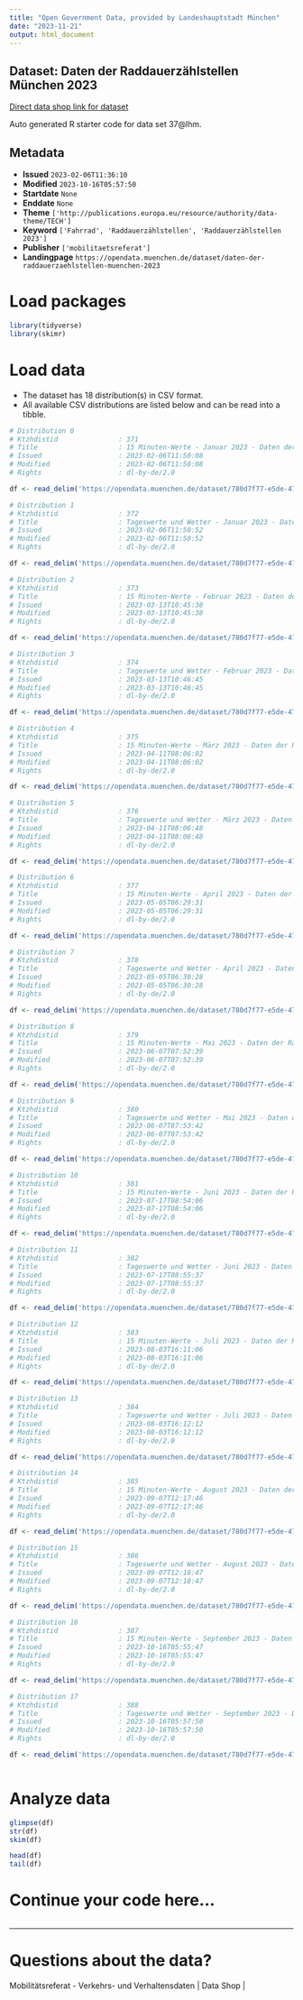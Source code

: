 ```yaml
---
title: "Open Government Data, provided by Landeshauptstadt München"
date: "2023-11-21"
output: html_document
---
```


## Dataset: Daten der Raddauerzählstellen München 2023

[Direct data shop link for dataset](https://opendata.muenchen.de/dataset/daten-der-raddauerzaehlstellen-muenchen-2023)

Auto generated R starter code for data set 37@lhm.

## Metadata

- **Issued** `2023-02-06T11:36:10`
- **Modified** `2023-10-16T05:57:50`
- **Startdate** `None`
- **Enddate** `None`
- **Theme** `['http://publications.europa.eu/resource/authority/data-theme/TECH']`
- **Keyword** `['Fahrrad', 'Raddauerzählstellen', 'Raddauerzählstellen 2023']`
- **Publisher** `['mobilitaetsreferat']`
- **Landingpage** `https://opendata.muenchen.de/dataset/daten-der-raddauerzaehlstellen-muenchen-2023`


# Load packages

```r

library(tidyverse)
library(skimr)

```

# Load data

-   The dataset has 18 distribution(s) in CSV format.
-   All available CSV distributions are listed below and can be read into a tibble.

```r

# Distribution 0
# Ktzhdistid               : 371
# Title                    : 15 Minuten-Werte - Januar 2023 - Daten der Raddauerzählstellen München
# Issued                   : 2023-02-06T11:50:08
# Modified                 : 2023-02-06T11:50:08
# Rights                   : dl-by-de/2.0

df <- read_delim('https://opendata.muenchen.de/dataset/780d7f77-e5de-47bb-8b34-9bc321c567a1/resource/63899327-2f90-42f8-8953-9344a158129b/download/rad_2023_01_15min.csv')

# Distribution 1
# Ktzhdistid               : 372
# Title                    : Tageswerte und Wetter - Januar 2023 - Daten der Raddauerzählstellen München
# Issued                   : 2023-02-06T11:50:52
# Modified                 : 2023-02-06T11:50:52
# Rights                   : dl-by-de/2.0

df <- read_delim('https://opendata.muenchen.de/dataset/780d7f77-e5de-47bb-8b34-9bc321c567a1/resource/c2d22114-8ca0-44d5-895a-39b422977cff/download/rad_2023_01_tage.csv')

# Distribution 2
# Ktzhdistid               : 373
# Title                    : 15 Minuten-Werte - Februar 2023 - Daten der Raddauerzählstellen München
# Issued                   : 2023-03-13T10:45:38
# Modified                 : 2023-03-13T10:45:38
# Rights                   : dl-by-de/2.0

df <- read_delim('https://opendata.muenchen.de/dataset/780d7f77-e5de-47bb-8b34-9bc321c567a1/resource/6f9f934a-d70c-4deb-b365-de79c21f5e44/download/rad_2023_02_15min.csv')

# Distribution 3
# Ktzhdistid               : 374
# Title                    : Tageswerte und Wetter - Februar 2023 - Daten der Raddauerzählstellen München
# Issued                   : 2023-03-13T10:46:45
# Modified                 : 2023-03-13T10:46:45
# Rights                   : dl-by-de/2.0

df <- read_delim('https://opendata.muenchen.de/dataset/780d7f77-e5de-47bb-8b34-9bc321c567a1/resource/5506ca79-edb7-4241-90eb-e8406430fab4/download/rad_2023_02_tage.csv')

# Distribution 4
# Ktzhdistid               : 375
# Title                    : 15 Minuten-Werte - März 2023 - Daten der Raddauerzählstellen München
# Issued                   : 2023-04-11T08:06:02
# Modified                 : 2023-04-11T08:06:02
# Rights                   : dl-by-de/2.0

df <- read_delim('https://opendata.muenchen.de/dataset/780d7f77-e5de-47bb-8b34-9bc321c567a1/resource/e8536f7f-d03a-4dce-8b9e-81907fdff40f/download/rad_2023_03_15min.csv')

# Distribution 5
# Ktzhdistid               : 376
# Title                    : Tageswerte und Wetter - März 2023 - Daten der Raddauerzählstellen München
# Issued                   : 2023-04-11T08:06:48
# Modified                 : 2023-04-11T08:06:48
# Rights                   : dl-by-de/2.0

df <- read_delim('https://opendata.muenchen.de/dataset/780d7f77-e5de-47bb-8b34-9bc321c567a1/resource/51898d07-2aa5-4ee7-977d-c0b80f8910a3/download/rad_2023_03_tage.csv')

# Distribution 6
# Ktzhdistid               : 377
# Title                    : 15 Minuten-Werte - April 2023 - Daten der Raddauerzählstellen München
# Issued                   : 2023-05-05T06:29:31
# Modified                 : 2023-05-05T06:29:31
# Rights                   : dl-by-de/2.0

df <- read_delim('https://opendata.muenchen.de/dataset/780d7f77-e5de-47bb-8b34-9bc321c567a1/resource/653f1acb-f02e-4ba6-8dc3-fe1c975a28be/download/rad_2023_04_15min.csv')

# Distribution 7
# Ktzhdistid               : 378
# Title                    : Tageswerte und Wetter - April 2023 - Daten der Raddauerzählstellen München
# Issued                   : 2023-05-05T06:30:28
# Modified                 : 2023-05-05T06:30:28
# Rights                   : dl-by-de/2.0

df <- read_delim('https://opendata.muenchen.de/dataset/780d7f77-e5de-47bb-8b34-9bc321c567a1/resource/b12f851c-70a4-4864-9efe-1f6ee85c24dc/download/rad_2023_04_tage.csv')

# Distribution 8
# Ktzhdistid               : 379
# Title                    : 15 Minuten-Werte - Mai 2023 - Daten der Raddauerzählstellen München
# Issued                   : 2023-06-07T07:52:39
# Modified                 : 2023-06-07T07:52:39
# Rights                   : dl-by-de/2.0

df <- read_delim('https://opendata.muenchen.de/dataset/780d7f77-e5de-47bb-8b34-9bc321c567a1/resource/c5e32d17-6162-4d66-b3a1-e5509eba07e2/download/rad_2023_05_15min.csv')

# Distribution 9
# Ktzhdistid               : 380
# Title                    : Tageswerte und Wetter - Mai 2023 - Daten der Raddauerzählstellen München
# Issued                   : 2023-06-07T07:53:42
# Modified                 : 2023-06-07T07:53:42
# Rights                   : dl-by-de/2.0

df <- read_delim('https://opendata.muenchen.de/dataset/780d7f77-e5de-47bb-8b34-9bc321c567a1/resource/98d6814b-8850-4859-9266-f04fd941e68a/download/rad_2023_05_tage.csv')

# Distribution 10
# Ktzhdistid               : 381
# Title                    : 15 Minuten-Werte - Juni 2023 - Daten der Raddauerzählstellen München
# Issued                   : 2023-07-17T08:54:06
# Modified                 : 2023-07-17T08:54:06
# Rights                   : dl-by-de/2.0

df <- read_delim('https://opendata.muenchen.de/dataset/780d7f77-e5de-47bb-8b34-9bc321c567a1/resource/f79567a5-9d2a-4274-b54a-5d34112ac13c/download/rad_2023_06_15min.csv')

# Distribution 11
# Ktzhdistid               : 382
# Title                    : Tageswerte und Wetter - Juni 2023 - Daten der Raddauerzählstellen München
# Issued                   : 2023-07-17T08:55:37
# Modified                 : 2023-07-17T08:55:37
# Rights                   : dl-by-de/2.0

df <- read_delim('https://opendata.muenchen.de/dataset/780d7f77-e5de-47bb-8b34-9bc321c567a1/resource/9bfaf5ce-868b-44bb-8963-45028087dfc7/download/rad_2023_06_tage.csv')

# Distribution 12
# Ktzhdistid               : 383
# Title                    : 15 Minuten-Werte - Juli 2023 - Daten der Raddauerzählstellen München
# Issued                   : 2023-08-03T16:11:06
# Modified                 : 2023-08-03T16:11:06
# Rights                   : dl-by-de/2.0

df <- read_delim('https://opendata.muenchen.de/dataset/780d7f77-e5de-47bb-8b34-9bc321c567a1/resource/24f8cb55-05b5-40d0-9ef7-fc66d1e53fd1/download/rad_2023_07_15min.csv')

# Distribution 13
# Ktzhdistid               : 384
# Title                    : Tageswerte und Wetter - Juli 2023 - Daten der Raddauerzählstellen München
# Issued                   : 2023-08-03T16:12:12
# Modified                 : 2023-08-03T16:12:12
# Rights                   : dl-by-de/2.0

df <- read_delim('https://opendata.muenchen.de/dataset/780d7f77-e5de-47bb-8b34-9bc321c567a1/resource/26fb8325-c885-4911-8a10-c4b880402283/download/rad_2023_07_tage.csv')

# Distribution 14
# Ktzhdistid               : 385
# Title                    : 15 Minuten-Werte - August 2023 - Daten der Raddauerzählstellen München
# Issued                   : 2023-09-07T12:17:46
# Modified                 : 2023-09-07T12:17:46
# Rights                   : dl-by-de/2.0

df <- read_delim('https://opendata.muenchen.de/dataset/780d7f77-e5de-47bb-8b34-9bc321c567a1/resource/88ca9f2b-3505-4855-9b7d-dee58bc5eb72/download/rad_2023_08_15min.csv')

# Distribution 15
# Ktzhdistid               : 386
# Title                    : Tageswerte und Wetter - August 2023 - Daten der Raddauerzählstellen München
# Issued                   : 2023-09-07T12:18:47
# Modified                 : 2023-09-07T12:18:47
# Rights                   : dl-by-de/2.0

df <- read_delim('https://opendata.muenchen.de/dataset/780d7f77-e5de-47bb-8b34-9bc321c567a1/resource/d87fab0d-5701-4507-8575-f76408805967/download/rad_2023_08_tage.csv')

# Distribution 16
# Ktzhdistid               : 387
# Title                    : 15 Minuten-Werte - September 2023 - Daten der Raddauerzählstellen München
# Issued                   : 2023-10-16T05:55:47
# Modified                 : 2023-10-16T05:55:47
# Rights                   : dl-by-de/2.0

df <- read_delim('https://opendata.muenchen.de/dataset/780d7f77-e5de-47bb-8b34-9bc321c567a1/resource/dbecbda4-a962-47db-b866-f8739de08629/download/rad_2023_09_15min.csv')

# Distribution 17
# Ktzhdistid               : 388
# Title                    : Tageswerte und Wetter - September 2023 - Daten der Raddauerzählstellen München
# Issued                   : 2023-10-16T05:57:50
# Modified                 : 2023-10-16T05:57:50
# Rights                   : dl-by-de/2.0

df <- read_delim('https://opendata.muenchen.de/dataset/780d7f77-e5de-47bb-8b34-9bc321c567a1/resource/ca383d9b-a057-4957-890e-0f30899e411a/download/rad_2023_09_tage.csv')



```

# Analyze data

```r

glimpse(df)
str(df)
skim(df)

head(df)
tail(df)

```

# Continue your code here...

```r

```

------------------------------------------------------------------------

# Questions about the data?

Mobilitätsreferat - Verkehrs- und Verhaltensdaten | Data Shop | 

